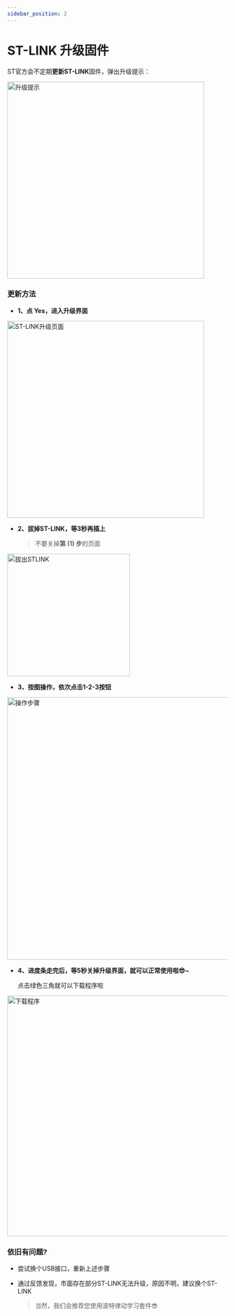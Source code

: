 ```yaml
---
sidebar_position: 2
---
```

# ST-LINK 升级固件

ST官方会不定期**更新ST-LINK**固件，弹出升级提示：

<div style={{ display: "flex", justifyContent: "center", alignItems: "center", marginBottom: "20px"}}>
<img src={require('./img/STLinkUpdate/升级提示.png').default} alt="升级提示" width="450px" />
</div>

### 更新方法

- **1、点 Yes，进入升级界面**

<div style={{ display: "flex", justifyContent: "center", alignItems: "center", marginBottom: "20px"}}>
<img src={require('./img/STLinkUpdate/ST-LINK升级页面.png').default} alt="ST-LINK升级页面" width="450px" />
</div>

- **2、拔掉ST-LINK，等3秒再插上**

    > 不要关掉**第 (1) 步**的页面

<div style={{ display: "flex", justifyContent: "center", alignItems: "center", marginBottom: "20px"}}>
<img src={require('./img/STLinkUpdate/拔出STLINK.png').default} alt="拔出STLINK" width="280px" />
</div>

- **3、按图操作，依次点击1-2-3按钮**

<div style={{ display: "flex", justifyContent: "center", alignItems: "center", marginBottom: "20px"}}>
<img src={require('./img/STLinkUpdate/操作步骤.png').default} alt="操作步骤" width="600px" />
</div>

- **4、进度条走完后，等5秒关掉升级界面，就可以正常使用啦😎~**

    点击绿色三角就可以下载程序啦

<div style={{ display: "flex", justifyContent: "center", alignItems: "center", marginBottom: "20px"}}>
<img src={require('./img/STLinkUpdate/下载程序.png').default} alt="下载程序" width="550px" />
</div>

### 依旧有问题?

- 尝试换个USB接口，重新上述步骤

- 通过反馈发现，市面存在部分ST-LINK无法升级，原因不明，建议换个ST-LINK

    > 当然，我们会推荐您使用波特律动学习套件😎
